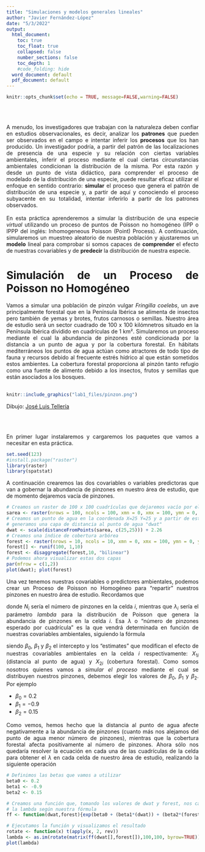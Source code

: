 ```yaml
---
title: "Simulaciones y modelos generales lineales"
author: "Javier Fernández-López"
date: "5/3/2022"
output:
  html_document:
    toc: true
    toc_float: true
    collapsed: false
    number_sections: false
    toc_depth: 1
    #code_folding: hide
  word_document: default
  pdf_document: default
---
```


<style>
body {
text-align: justify}
</style>

```r
knitr::opts_chunk$set(echo = TRUE, message=FALSE,warning=FALSE)
```
<br/><br/>

A menudo, los investigadores que trabajan con la naturaleza deben confiar en estudios observacionales, es decir, analizar los **patrones** que pueden ser observados en el campo e intentar inferir los **procesos** que los han producido. Un investigador podría, a partir del patrón de las localizaciones de presencia de una especie y su relación con ciertas variables ambientales, inferir el proceso mediante el cual ciertas circunstancias ambientales condicionan la distribución de la misma. Por esta razón y desde un punto de vista didáctico, para comprender el proceso de modelado de la distribución de una especie,  puede resultar eficaz utilizar el enfoque en sentido contrario: **simular** el proceso que genera el patrón de distribución de una especie y, a partir de aquí y conociendo el proceso subyacente en su totalidad, intentar inferirlo a partir de los patrones observados.
<br/><br/>
En esta práctica aprenderemos a simular la distribución de una especie _virtual_ utilizando un proceso de puntos de Poisson no homogéneo (IPP o IPPP del inglés: Inhomogeneous Poisson (Point) Process). A continuación, simularemos un muestreo aleatorio de nuestra población y ajustaremos un **modelo** lineal para comprobar si somos capaces de **comprender** el efecto de nuestras covariables y de **predecir** la distribución de nuestra especie. 

# Simulación de un Proceso de Poisson no Homogéneo

Vamos a simular una población de pinzón vulgar _Fringilla coelebs_, un ave principalmente forestal que en la Península Ibérica se alimenta de insectos pero también de yemas y brotes, frutos carnosos o semillas. Nuestro área de estudio será un sector cuadrado de 100 x 100 kilómnetros situado en la Península Ibérica dividido en cuadrículas de 1 km². Simularemos un proceso mediante el cual la abundancia de pinzones esté condicionada por la distancia a un punto de agua y por la cobertura forestal. En hábitats mediterráneos los puntos de agua actúan como atractores de todo tipo de fauna y recursos debido al frecuente estrés hídrico al que están sometidos estos ambientes. La cobertura forestal proporciona al pinzón tanto refugio como una fuente de alimento debido a los insectos, frutos y semillas que están asociados a los bosques.
<br/><br/> 
```r
knitr::include_graphics("lab1_files/pinzon.png")
```


Dibujo: [José Luis Tellería](https://scholar.google.es/citations?user=r6kE5m0AAAAJ&hl=es)

<br/><br/> 

En primer lugar instalaremos y cargaremos los paquetes que vamos a necesitar en esta práctica.
```r
set.seed(123)
#install.package("raster")
library(raster)
library(spatstat)

```
A continuación crearemos las dos covariables o variables predictoras que van a gobernar la abundancia de pinzones en nuestro área de estudio, que de momento dejaremos vacía de pinzones.
```r
# Creamos un raster de 100 x 100 cuadrículas que dejaremos vacío por el momento
sarea <- raster(nrows = 100, ncols = 100, xmn = 0, xmx = 100, ymn = 0, ymx = 100)
# Creamos un punto de agua en la coordenada X=25 Y=25 y a partir de este punto
# generamos una capa de distancia al punto de agua "dwat"
dwat <- scale(distanceFromPoints(sarea, c(25,25))) + 2.26
# Creamos una índice de cobertura arbórea
forest <- raster(nrows = 10, ncols = 10, xmn = 0, xmx = 100, ymn = 0, ymx = 100)
forest[] <- runif(100, 1,10)
forest <- disaggregate(forest,10, "bilinear")
# Podemos ahora visualizar estas dos capas
par(mfrow = c(1,2))
plot(dwat); plot(forest)

```

Una vez tenemos nuestras covariables o predictores ambientales, podemos crear un Proceso de Poisson no Homogéneo para "repartir" nuestros pinzones en nuestro área de estudio. Recordamos que
\begin{equation}
\tag{Eq 1}\label{eq1}
N_i \sim Poiss(\lambda_i)
\end{equation}

donde $N_i$ sería el número de pinzones en la celda _i_, mientras que $\lambda_i$ sería el parámetro _lambda_ para la distribución de Poisson que genera la abundancia de pinzones en la celda _i_. Esa $\lambda$ o "número de pinzones esperado por cuadrícula" es la que vendrá determinada en función de nuestras covariables ambientales, siguiendo la fórmula

\begin{equation}
\tag{Eq 2}\label{eq2}
log(\lambda_i) = \beta_0 + \beta_1 * X_{1i} + \beta_2 * X_{2i}
\end{equation}

siendo $\beta_0$, $\beta_1$ y $\beta_2$ el intercepto y los "estimates" que modifican el efecto de nuestras covariables ambientales en la celda _i_ respectivamente: $X_{1i}$ (distancia al punto de agua) y $X_{2i}$ (cobertura forestal).
Como somos nosotros quienes vamos a *simular el proceso* mediante el cual se distribuyen nuestros pinzones, debemos elegir los valores de $\beta_0$, $\beta_1$ y $\beta_2$. Por ejemplo

*   $\beta_{0} = 0.2$
*   $\beta_{1} = -0.9$
*   $\beta_{2} = 0.15$

Como vemos, hemos hecho que la distancia al punto de agua afecte negativamente a la abundancia de pinzones (cuanto más nos alejamos del punto de agua menor número de pinzones), mientras que la cobertura forestal afecta positivamente al número de pinzones. Ahora sólo nos quedaría resolver la ecuación en cada una de las cuadrículas de la celda para obtener el $\lambda$ en cada celda de nuestro área de estudio, realizando la siguiente operación

\begin{equation}
\tag{Eq 3}\label{eq3}
\lambda_i = exp(0.2 - (0.9 * dwat) + (0.15 * forest))
\end{equation}


```r
# Definimos las betas que vamos a utilizar
beta0 <- 0.2
beta1 <- -0.9
beta2 <- 0.15

# Creamos una función que, tomando los valores de dwat y forest, nos calcule 
# la lambda según nuestra fórmula
ff <- function(dwat,forest){exp(beta0 + (beta1*(dwat)) + (beta2*(forest)))}

# Ejecutamos la función y visualizamos el resultado
rotate <- function(x) t(apply(x, 2, rev))
lambda <- as.im(rotate(matrix(ff(dwat[],forest[]),100,100, byrow=TRUE)))
plot(lambda)


```